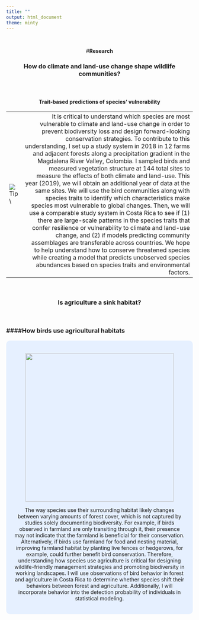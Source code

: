 ```yaml
---
title: ""
output: html_document
theme: minty
---
```

<br>
<center>#**Research**
<br>

### How do climate and land-use change shape wildlife communities?
<br>
<h3 style="text-align: left;" markdown="1">
#### Trait-based predictions of species’ vulnerability
</h3>

-----------------------   ------------------------------------
![Tip](GOPR0103.JPG)     \    It is critical to understand which species are most vulnerable to climate and land-use change in order to prevent biodiversity  loss and design forward-looking conservation strategies. To contribute to this understanding, I set up a study system in 2018 in 12 farms and adjacent forests along a precipitation gradient in the Magdalena River Valley, Colombia. I sampled birds and measured vegetation structure at 144 total sites to measure the effects of both climate and land-use. This year (2019), we will obtain an additional year of data at the same sites. We will use the bird communities along with species traits to identify which characteristics make species most vulnerable to global changes. Then, we will use a comparable study system in Costa Rica to see if (1) there are large-scale patterns in the species traits that confer resilience or vulnerability to climate and land-use change, and (2) if models predicting community assemblages are transferable across countries. We hope to help understand how to conserve threatened species while creating a model that predicts unobserved species abundances based on species traits and environmental factors.
----------------------------------------------------------------
<br>

### Is agriculture a sink habitat?

\begin{flushleft}

Many researchers have shown that agricultural landscapes may contribute to biodiversity conservation because many species are detected in agriculture. However, it is less clear whether farmland constitutes high quality habitat where individuals can obtain the resources to sustain populations over the long term. Alternatively, farmland may be poor habitat (“sink habitat”), drawing animals out from better habitat but not enabling sufficient reproduction for populations to persist. If agriculture is a sink habitat, then biologists may be overestimating the ability of many species to persist in agricultural landscapes. Understanding the mechanisms through which agriculture affects the fitness and life history of wildlife is thus critical to understanding population dynamics, and in turn, to designing management strategies to promote biodiversity. Unfortunately, source-sink dynamics are poorly studied— especially in the tropics— limiting our understanding of the relative merits of conservation in agricultural versus natural landscapes. To this end, I have two research projects to measure how agriculture may affect individuals. 

\end{flushleft}
<br>
<h3 style="text-align: left;" markdown="1">
####How birds use agricultural habitats
</h3>

<style>
div.blue { background-color:#e6f0ff; border-radius: 10px; padding: 20px;}
</style>
<div class = "blue">
<div class="pull-right">
![](IMG_1756.JPG){width=400px}   
</div>


<DIV ALIGN=left>
The way species use their surrounding habitat likely changes between varying amounts of forest cover, which is not captured by studies solely documenting biodiversity. For example, if birds observed in farmland are only transiting through it, their presence may not indicate that the farmland is beneficial for their conservation. Alternatively, if birds use farmland for food and nesting material, improving farmland habitat by planting live fences or hedgerows, for example, could further benefit bird conservation. Therefore, understanding how species use agriculture is critical for designing wildlife-friendly management strategies and promoting biodiversity in working landscapes. I will use observations of bird behavior in forest and agriculture in Costa Rica to determine whether species shift their behaviors between forest and agriculture. Additionally, I will incorporate behavior into the detection probability of individuals in statistical modeling. 
</div>
